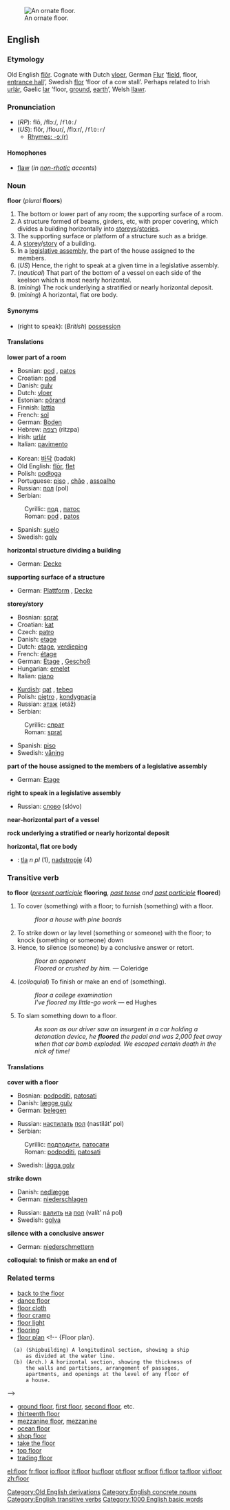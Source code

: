 [[Image:TerracinaDuomoInternoPavimentoCosmatesco1.jpg|thumb|right|An ornate floor.]]

==English==

{{rank|main|q|greatly|981|floor|example|class|century}}

===Etymology===
Old English [[flor|flōr]].  Cognate with Dutch [[vloer]], German [[Flur]] ‘[[field]], floor, [[entrance hall]]’, Swedish [[flor]] ‘floor of a cow stall’.  Perhaps related to Irish [[urlár]],  Gaelic [[lar]] ‘floor, [[ground]], [[earth]]’, Welsh [[llawr]].
[[Category:Old English derivations]]

===Pronunciation===
*(''RP''): flô, /flɔː/, /<tt>flO:</tt>/
*(''US''): flôr, /floʊr/, /flɔːr/, /<tt>flO:r</tt>/
**[[rhymes:English:-ɔː(r)|Rhymes: -ɔː(r)]]

====Homophones====
*[[flaw]] (''in [[non-rhotic]] accents'')

===Noun===
'''floor''' (''plural'' '''floors''')

#The bottom or lower part of any room; the supporting surface of a room.
#A structure formed of beams, girders, etc, with proper covering, which divides a building horizontally into [[storey]]s/[[story|stories]].
#The supporting surface or platform of a structure such as a bridge.
#A [[storey]]/[[story]] of a building.
#In a [[legislative assembly]], the part of the house assigned to the members.
#(''US'') Hence, the right to speak at a given time in a legislative assembly.
#(''nautical'') That part of the bottom of a vessel on each side of the keelson which is most nearly horizontal.
#(''mining'') The rock underlying a stratified or nearly horizontal deposit.
#(''mining'') A horizontal, flat ore body.

====Synonyms====
*(right to speak): (''British'') [[possession]]

====Translations====
'''lower part of a room'''
{{top}}
*Bosnian: [[pod#Bosnian|pod]] {{m}}, [[patos#Bosnian|patos]] {{m}}
*Croatian: [[pod#Croatian|pod]] {{m}}
*Danish: [[gulv]] {{n}}
*Dutch: [[vloer]]
*Estonian: [[põrand]]
*Finnish: [[lattia]]
*French: [[sol]] {{m}}
*German: [[Boden]] {{m}}
*Hebrew: [[רצפה]] (ritzpa) {{f}}
*Irish: [[urlár]] {{m}}
*Italian: [[pavimento]] {{m}}
{{mid}}
*Korean: [[바닥]] (badak)
*Old English: [[flor|flōr]], [[flet]]
*Polish: [[podłoga]] {{f}}
*Portuguese: [[piso]] {{m}}, [[chão]] {{m}}, [[assoalho]] {{m}}
*Russian: [[пол#Russian|пол]] (pol) {{m}}
*Serbian:
:Cyrillic: [[под#Serbian|под]] {{m}}, [[патос#Serbian|патос]] {{m}}
:Roman: [[pod#Serbian|pod]] {{m}}, [[patos#Serbian|patos]] {{m}}
*Spanish: [[suelo]] {{m}}
*Swedish: [[golv]] {{n}}
{{bottom}}

'''horizontal structure dividing a building'''
{{top}}
*German: [[Decke]] {{f}}
{{mid}}
{{bottom}}

'''supporting surface of a structure'''
{{top}}
*German: [[Plattform]] {{f}}, [[Decke]] {{f}}
{{mid}}
{{bottom}}

'''storey/story'''
{{top}}
*Bosnian: [[sprat#Bosnian|sprat]] {{m}}
*Croatian: [[kat#Croatian|kat]] {{m}}
*Czech: [[patro]]
*Danish: [[etage]] {{c}}
*Dutch: [[etage]], [[verdieping]]
*French: [[étage]] {{f}}
*German: [[Etage]] {{f}}, [[Geschoß]] {{n}}
*Hungarian: [[emelet]]
*Italian: [[piano#Italian|piano]] {{m}}
{{mid}}
*[[Kurdish]]: [[qat]] {{f}}, [[tebeq]] {{f}}
*Polish: [[piętro]] {{n}}, [[kondygnacja]] {{f}}
*Russian: [[этаж]] (etáž) {{m}}
*Serbian:
:Cyrillic: [[спрат#Serbian|спрат]] {{m}}
:Roman: [[sprat#Serbian|sprat]] {{m}}
*Spanish: [[piso]] {{m}}
*Swedish: [[våning]] {{c}}
{{bottom}}

'''part of the house assigned to the members of a legislative assembly'''
{{top}}
*German: [[Etage]] {{f}}
{{mid}}
{{bottom}}

'''right to speak in a legislative assembly'''
{{top}}
{{mid}}
*Russian: [[слово]] (slóvo) {{n}}
{{bottom}}

'''near-horizontal part of a vessel'''
{{top}}
{{mid}}
{{bottom}}

'''rock underlying a stratified or nearly horizontal deposit'''
{{top}}
{{mid}}
{{bottom}}

'''horizontal, flat ore body'''
{{top}}
{{mid}}
{{bottom}}

{{checktrans}}
*{{ttbc|Slovene}}: [[tla]] ''n pl'' (1), [[nadstropje]] {{n}} (4)

===Transitive verb===
'''to floor''' (''[[present participle]]'' '''flooring''', ''[[past tense]] and [[past participle]]'' '''floored''')

#To cover (something) with a floor; to furnish (something) with a floor.
#:''floor a house with pine boards''
#To strike down or lay level (something or someone) with the floor; to knock (something or someone) down
#Hence, to silence (someone) by a conclusive answer or retort.
#:''floor an opponent''
#:''Floored or crushed by him.'' &mdash; Coleridge
#(''colloquial'') To finish or make an end of (something).
#:''floor a college examination''
#:''I've floored my little-go work'' &mdash; ed Hughes
#To slam something down to a floor.
#:''As soon as our driver saw an insurgent in a car holding a detonation device, he '''floored''' the pedal and was 2,000 feet away when  that car bomb exploded. We escaped certain death in the nick of time!''
====Translations====

'''cover with a floor'''
{{top}}
*Bosnian: [[podpoditi#Bosnian|podpoditi]], [[patosati#Bosnian|patosati]]
*Danish: [[lægge gulv]]
*German: [[belegen]]
{{mid}}
*Russian: [[настилать]] [[пол#Russian|пол]] (nastilát’ pol)
*Serbian:
:Cyrillic: [[подподити#Serbian|подподити]], [[патосати#Serbian|патосати]]
:Roman: [[podpoditi#Serbian|podpoditi]], [[patosati#Serbian|patosati]]
*Swedish: [[lägga golv]]
{{bottom}}

'''strike down'''
{{top}}
*Danish: [[nedlægge]]
*German: [[niederschlagen]]
{{mid}}
*Russian: [[валить]] [[на]] [[пол#Russian|пол]] (valít’ ná pol)
*Swedish: [[golva]]
{{bottom}}

'''silence with a conclusive answer'''
{{top}}
*German: [[niederschmettern]]
{{mid}}
{{bottom}}

'''colloquial: to finish or make an end of'''
{{top}}
{{mid}}
{{bottom}}

===Related terms===
*[[back to the floor]]
*[[dance floor]]
*[[floor cloth]] <!--{Floor cloth}, a heavy fabric, painted, varnished, or saturated, with waterproof material, for covering floors; oilcloth. -->
*[[floor cramp]] <!--{Floor cramp}, an implement for tightening the seams of floor boards before nailing them in position. -->
*[[floor light]] <!-- {Floor light}, a frame with glass panes in a floor. -->
*[[flooring]]
*[[floor plan]] <!-- {Floor plan}. 
   (a) (Shipbuilding) A longitudinal section, showing a ship
       as divided at the water line.
   (b) (Arch.) A horizontal section, showing the thickness of
       the walls and partitions, arrangement of passages,
       apartments, and openings at the level of any floor of
       a house.
-->
*[[ground floor]], [[first floor]], [[second floor]], etc.
*[[thirteenth floor]]
*[[mezzanine floor]], [[mezzanine]]
*[[ocean floor]]
*[[shop floor]]
*[[take the floor]]
*[[top floor]]
*[[trading floor]]

[[Category:English concrete nouns]]
[[Category:English transitive verbs]]

[[Category:1000 English basic words]]

[[el:floor]]
[[fr:floor]]
[[io:floor]]
[[it:floor]]
[[hu:floor]]
[[pt:floor]]
[[sr:floor]]
[[fi:floor]]
[[ta:floor]]
[[vi:floor]]
[[zh:floor]]